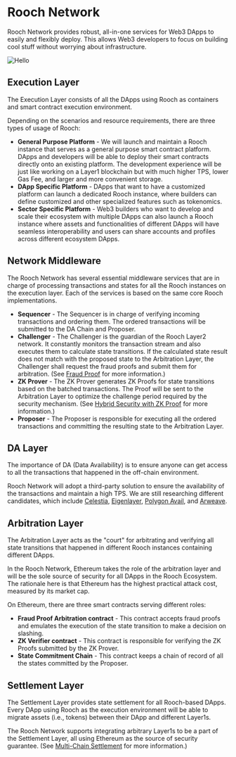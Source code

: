 # Rooch Network

Rooch Network provides robust, all-in-one services for Web3 DApps to easily and flexibly deploy. This allows Web3 developers to focus on building cool stuff without worrying about infrastructure.


<Image
  src="/docs/rooch-network-architecture.png"
  alt="Hello"
  width={700}
  height={700}
  className="mx-auto my-8"
/>

## Execution Layer

The Execution Layer consists of all the DApps using Rooch as containers and smart contract execution environment.

Depending on the scenarios and resource requirements, there are three types of usage of Rooch:

- **General Purpose Platform** - We will launch and maintain a Rooch instance that serves as a general purpose smart contract platform. DApps and developers will be able to deploy their smart contracts directly onto an existing platform. The development experience will be just like working on a Layer1 blockchain but with much higher TPS, lower Gas Fee, and larger and more convenient storage.
- **DApp Specific Platform** - DApps that want to have a customized platform can launch a dedicated Rooch instance, where builders can define customized and other specialized features such as tokenomics.
- **Sector Specific Platform** - Web3 builders who want to develop and scale their ecosystem with multiple DApps can also launch a Rooch instance where assets and functionalities of different DApps will have seamless interoperability and users can share accounts and profiles across different ecosystem DApps.

## Network Middleware

The Rooch Network has several essential middleware services that are in charge of processing transactions and states for all the Rooch instances on the execution layer. Each of the services is based on the same core Rooch implementations.

- **Sequencer** - The Sequencer is in charge of verifying incoming transactions and ordering them. The ordered transactions will be submitted to the DA Chain and Proposer.
- **Challenger** - The Challenger is the guardian of the Rooch Layer2 network. It constantly monitors the transaction stream and also executes them to calculate state transitions. If the calculated state result does not match with the proposed state to the Arbitration Layer, the Challenger shall request the fraud proofs and submit them for arbitration. (See [Fraud Proof](/docs/tech-highlights/fraud-proof) for more information.)
- **ZK Prover** - The ZK Prover generates ZK Proofs for state transitions based on the batched transactions. The Proof will be sent to the Arbitration Layer to optimize the challenge period required by the security mechanism. (See [Hybrid Security with ZK Proof](/docs/tech-highlights/hybrid-security) for more information.)
- **Proposer** - The Proposer is responsible for executing all the ordered transactions and committing the resulting state to the Arbitration Layer.

## DA Layer

The importance of DA (Data Availability) is to ensure anyone can get access to all the transactions that happened in the off-chain environment.

Rooch Network will adopt a third-party solution to ensure the availability of the transactions and maintain a high TPS. We are still researching different candidates, which include [Celestia](https://celestia.org/), [Eigenlayer](https://www.eigenlayer.xyz/), [Polygon Avail](https://polygon.technology/blog-tags/polygon-avail), and [Arweave](https://www.arweave.org/).

## Arbitration Layer

The Arbitration Layer acts as the "court" for arbitrating and verifying all state transitions that happened in different Rooch instances containing different DApps.

In the Rooch Network, Ethereum takes the role of the arbitration layer and will be the sole source of security for all DApps in the Rooch Ecosystem. The rationale here is that Ethereum has the highest practical attack cost, measured by its market cap.

On Ethereum, there are three smart contracts serving different roles:

- **Fraud Proof Arbitration contract** - This contract accepts fraud proofs and emulates the execution of the state transition to make a decision on slashing.
- **ZK Verifier contract** - This contract is responsible for verifying the ZK Proofs submitted by the ZK Prover.
- **State Commitment Chain** - This contract keeps a chain of record of all the states committed by the Proposer.

## Settlement Layer

The Settlement Layer provides state settlement for all Rooch-based DApps. Every DApp using Rooch as the execution environment will be able to migrate assets (i.e., tokens) between their DApp and different Layer1s.

The Rooch Network supports integrating arbitrary Layer1s to be a part of the Settlement Layer, all using Ethereum as the source of security guarantee. (See [Multi-Chain Settlement](/docs/tech-highlights/multi-chain-settlement) for more information.)
